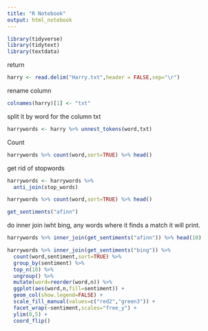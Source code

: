 ---
title: "R Notebook"
output: html_notebook
---
```{r}
library(tidyverse)
library(tidytext)
library(textdata)
```
\r = return
```{r}
harry <- read.delim("Harry.txt",header = FALSE,sep="\r")
```
rename column
```{r}
colnames(harry)[1] <- "txt"
```

split it by word for the column txt
```{r}
harrywords <- harry %>% unnest_tokens(word,txt)
```

Count 
```{r}
harrywords %>% count(word,sort=TRUE) %>% head()
```
get rid of stopwords
```{r}
harrywords <- harrywords %>% 
  anti_join(stop_words)
```

```{r}
harrywords %>% count(word,sort=TRUE) %>% head()
```

```{r}
get_sentiments("afinn")
```

do inner join iwht bing, any words where it finds a match it will print.
```{r}
harrywords %>% inner_join(get_sentiments("afinn")) %>% head(10)
```


```{r}
harrywords %>% inner_join(get_sentiments("bing")) %>%
  count(word,sentiment,sort=TRUE) %>% 
  group_by(sentiment) %>%
  top_n(10) %>%
  ungroup() %>%
  mutate(word=reorder(word,n)) %>% 
  ggplot(aes(word,n,fill=sentiment)) +
  geom_col(show.legend=FALSE) +
  scale_fill_manual(values=c("red2","green3")) +
  facet_wrap(~sentiment,scales="free_y") +
  ylim(0,5) +
  coord_flip()
```







































